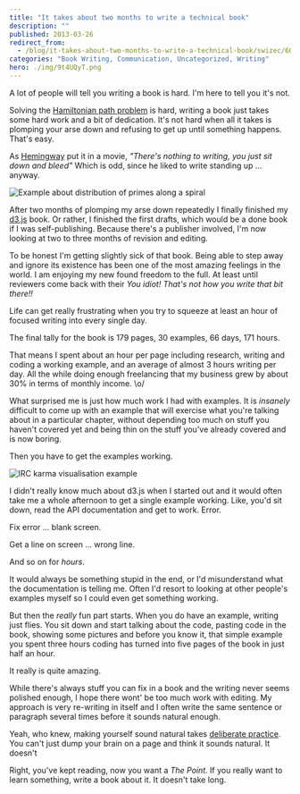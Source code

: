 ```yaml
---
title: "It takes about two months to write a technical book"
description: ""
published: 2013-03-26
redirect_from:
  - /blog/it-takes-about-two-months-to-write-a-technical-book/swizec/6076
categories: "Book Writing, Communication, Uncategorized, Writing"
hero: ./img/9t4UQyT.png
---
```


A lot of people will tell you writing a book is hard. I'm here to tell you it's not.

Solving the [Hamiltonian path problem](http://en.wikipedia.org/wiki/Hamiltonian_path_problem "Hamiltonian path problem") is hard, writing a book just takes some hard work and a bit of dedication. It's not hard when all it takes is plomping your arse down and refusing to get up until something happens. That's easy.

As [Hemingway](http://en.wikipedia.org/wiki/Ernest_Hemingway "Ernest Hemingway") put it in a movie, _"There's nothing to writing, you just sit down and bleed"_ Which is odd, since he liked to write standing up ... anyway.

![Example about distribution of primes along a spiral](./img/9t4UQyT.png "Example about distribution of primes along a spiral")

After two months of plomping my arse down repeatedly I finally finished my [d3.js](http://d3js.org/) book. Or rather, I finished the first drafts, which would be a done book if I was self-publishing. Because there's a publisher involved, I'm now looking at two to three months of revision and editing.

To be honest I'm getting slightly sick of that book. Being able to step away and ignore its existence has been one of the most amazing feelings in the world. I am enjoying my new found freedom to the full. At least until reviewers come back with their _You idiot! That's not how you write that bit there!!_

Life can get really frustrating when you try to squeeze at least an hour of focused writing into every single day.

The final tally for the book is 179 pages, 30 examples, 66 days, 171 hours.

That means I spent about an hour per page including research, writing and coding a working example, and an average of almost 3 hours writing per day. All the while doing enough freelancing that my business grew by about 30% in terms of monthly income. \\o/

What surprised me is just how much work I had with examples. It is _insanely_ difficult to come up with an example that will exercise what you're talking about in a particular chapter, without depending too much on stuff you haven't covered yet and being thin on the stuff you've already covered and is now boring.

Then you have to get the examples working.

![IRC karma visualisation example](./img/YglOzJO.png "IRC karma visualisation example")

I didn't really know much about d3.js when I started out and it would often take me a whole afternoon to get a single example working. Like, you'd sit down, read the API documentation and get to work. Error.

Fix error ... blank screen.

Get a line on screen ... wrong line.

And so on for _hours_.

It would always be something stupid in the end, or I'd misunderstand what the documentation is telling me. Often I'd resort to looking at other people's examples myself so I could even get something working.

But then the _really_ fun part starts. When you do have an example, writing just flies. You sit down and start talking about the code, pasting code in the book, showing some pictures and before you know it, that simple example you spent three hours coding has turned into five pages of the book in just half an hour.

It really is quite amazing.

While there's always stuff you can fix in a book and the writing never seems polished enough, I hope there wont' be too much work with editing. My approach is very re-writing in itself and I often write the same sentence or paragraph several times before it sounds natural enough.

Yeah, who knew, making yourself sound natural takes [deliberate practice](http://en.wikipedia.org/wiki/Practice_%28learning_method%29 "Practice (learning method)"). You can't just dump your brain on a page and think it sounds natural. It doesn't

Right, you've kept reading, now you want a _The Point._ If you really want to learn something, write a book about it. It doesn't take long.

